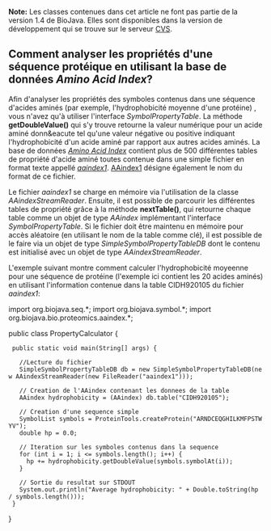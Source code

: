 '''Note:''' Les classes contenues dans cet article ne font pas partie de la version 1.4 de BioJava. Elles sont disponibles dans la version de d&eacute;veloppement qui se trouve sur le serveur [http://cvs.biojava.org CVS].

==  Comment analyser les propriétés d'une séquence protéique en utilisant la base de données ''Amino Acid Index''? ==

Afin d'analyser les propriétés des symboles contenus dans une s&eacute;quence d'acides amin&eacute;s (par exemple, l'hydrophobicit&eacute; moyenne d'une prot&eacute;ine) , vous n'avez qu'&agrave; utiliser l'interface ''SymbolPropertyTable''. La m&eacute;thode '''getDoubleValue()''' qui s'y trouve retourne la valeur num&eacute;rique pour un acide amin&eacute; donn&eacute tel qu'une valeur n&eacute;gative ou positive indiquant l'hydrophobicit&eacute; d'un acide amin&eacute; par rapport aux autres acides amin&eacute;s. La base de donn&eacute;es [http://www.genome.ad.jp/dbget/aaindex.html ''Amino Acid Index''] contient plus de 500 diff&eacute;rentes tables de propri&eacute;t&eacute; d'acide amin&eacute; toutes contenue dans une simple fichier en format texte appell&eacute;  [ftp://ftp.genome.ad.jp/pub/db/genomenet/aaindex/aaindex1 ''aaindex1'']. [http://www.genome.jp/dbget-bin/show_man?aaindex AAindex1] d&eacute;signe &eacute;galement le nom du format de ce fichier.

Le fichier ''aaindex1'' se charge en m&eacute;moire via l'utilisation de la classe ''AAindexStreamReader''. Ensuite, il est possible de parcourir les  diff&eacute;rentes tables de propri&eacute;t&eacute; gr&acirc;ce &agrave; la m&eacute;thode '''nextTable()''', qui retourne chaque table comme un objet de type ''AAindex'' impl&eacute;mentant l'interface ''SymbolPropertyTable''. Si le fichier doit &ecirc;tre maintenu en m&eacute;moire pour acc&egrave;s al&eacute;atoire (en utilisant le nom de la table comme cl&eacute;), il est possible de le faire via un objet de type ''SimpleSymbolPropertyTableDB'' dont le contenu est initialis&eacute; avec un objet de type ''AAindexStreamReader''.

L'exemple suivant montre comment calculer l'hydrophobicit&eacute; moyeenne pour une s&eacute;quence de prot&eacute;ine (l'exemple ici contient les 20 acides amin&eacute;s) en utilisant l'information contenue dans la table CIDH920105 du fichier ''aaindex1'':

<java>
import org.biojava.seq.*;
import org.biojava.symbol.*;
import org.biojava.bio.proteomics.aaindex.*;

public class PropertyCalculator {
  public static void main(String[] args) {

    //Lecture du fichier
    SimpleSymbolPropertyTableDB db = new SimpleSymbolPropertyTableDB(new AAindexStreamReader(new FileReader("aaindex1")));
    
    // Creation de l'AAindex contenant les donnees de la table
    AAindex hydrophobicity = (AAindex) db.table("CIDH920105");

    // Creation d'une sequence simple
    SymbolList symbols = ProteinTools.createProtein("ARNDCEQGHILKMFPSTWYV");
    double hp = 0.0;

    // Iteration sur les symboles contenus dans la sequence    
    for (int i = 1; i <= symbols.length(); i++) {
      hp += hydrophobicity.getDoubleValue(symbols.symbolAt(i));
    }

    // Sortie du resultat sur STDOUT
    System.out.println("Average hydrophobicity: " + Double.toString(hp / symbols.length()));
  }
}
</java>